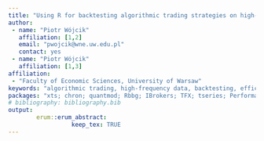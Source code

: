 ```yaml
---
title: "Using R for backtesting algorithmic trading strategies on high-frequency data"
author:
 - name: "Piotr Wójcik"
   affiliation: [1,2]
   email: "pwojcik@wne.uw.edu.pl"
   contact: yes
 - name: "Piotr Wójcik"
   affiliation: [1,3]
affiliation:
 - "Faculty of Economic Sciences, University of Warsaw"
keywords: "algorithmic trading, high-frequency data, backtesting, efficient calculations"
packages: "xts; chron; quantmod; Rbbg; IBrokers; TFX; tseries; PerformanceAnalytics; caTools; TTR; inline; Rcpp; RcppArmadillo"
# bibliography: bibliography.bib
output:  
        erum::erum_abstract:
                  keep_tex: TRUE
---
```


\documentclass{article}
 
 \usepackage[sort]{natbib} 
 
 \title{Using R for backtesting algorithmic trading strategies on high-frequency data}
 \author{Piotr \textsc{W\'ojcik}\thanks{University of Warsaw, Faculty of Economic Sciences, \texttt{pwojcik@wne.uw.edu.pl}.}}
 \date{}
 
 
\begin{document}
 
 \maketitle
 
 \begin{abstract}
 
 \bibliographystyle{plainnat} 
 
 Along with the advances in computer technology high-frequency trading developed in 1990s and became widely popular since then. Traders started to build algorithms that use highly developed quantitative models to automatically determine when and where to trade. The profitability of trading strategies based on such algorithms needs to be verified on historical data (backtested) prior to its application in real life. Intraday data in finance may have large volumes (up to 1440 minutes or 86400 seconds of quotations every day, i.e. 20 millions of observations for one year). In addition developed algorithms are usually parametrized and their final version needs to be optimized with respect to these parameters. This introduces a possibly huge number of combinations that need to be compared with respect to selected performance measures. Large amounts of data and many variants of the algorithm require a computationally efficient tool that should also allow to relatively easily apply statistical models. And R together with C++ can provide such a tool . The presentation shows how R can be used to access intraday data and to develop and backtest different algorithmic trading strategies with the help of Rcpp family packages. For more details see for example \citet{article_eddelbuettel2011}, \citet{misc_paciorek2014}, \citet{book_georgakopoulos2015}, \citet{misc_dziubinski2016}, \citet{misc_eddelbuettel2016}. 
 
 \end{abstract}
 
 \bibliography{biblio_eRum}
 
 \end{document}

**References**

@article{article_eddelbuettel2011, 
  author = {Dirk Eddelbuettel and Romain Francois}, 
 title = {Rcpp: Seamless {R} and {C++} Integration}, 
 journal = {Journal of Statistical Software}, 
 number = {40}, 
 volume = 8, 
 pages = {1--18}, 
 year = 2011}
 
 @book{book_georgakopoulos2015,
  author = {Harry Georgakopoulos},
  title = {Quantitative Trading with {R}. Understanding Mathematical and Computational Tools from a Quant’s Perspective},
  publisher = {Palgrave Macmillan},
  year = 2015}
  
 @misc{misc_dziubinski2016,
  author = {Matt P. Dziubinski},
 title = {Getting the most out of {Rcpp}: High-Performance {C++} in Practice},
 note = {R in Finance 2016}, 
  year = 2016}
 
 @misc{misc_eddelbuettel2016,
  author = {Dirk Eddelbuettel and Romain Francois and Douglas Bates}, 
  title = {{RcppArmadillo}: {Rcpp} integration for {Armadillo} templated linear algebra library},
  note = {R package version 0.6.700.6.0, URL http://CRAN.R-Project.org/package=RcppArmadillo},
  year = 2016}
 
 @misc{misc_paciorek2014,
  author = {Chris Paciorek}, 
  title = {C++ for statisticians, with a focus on interfacing from {R} and {R} packages},
  note = {University of California, Department of Statistics workshop, http://www.stat.berkeley.edu/scf/paciorek-cppWorkshop.pdf},
  year = 2014}

